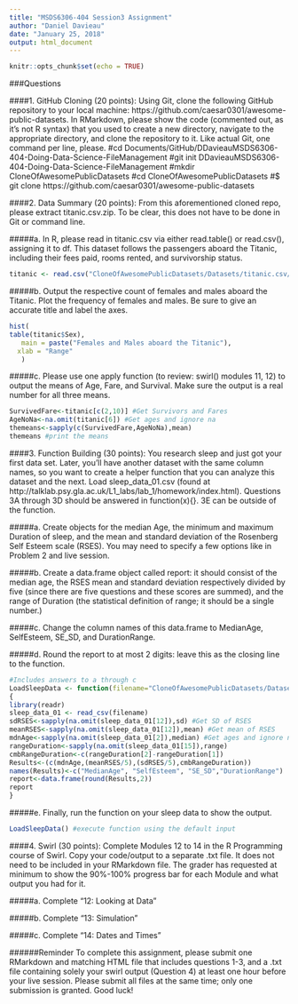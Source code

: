 ```yaml
---
title: "MSDS6306-404 Session3 Assignment"
author: "Daniel Davieau"
date: "January 25, 2018"
output: html_document
---
```


```r
knitr::opts_chunk$set(echo = TRUE)
```
###Questions

####1.	 GitHub Cloning (20 points): Using Git, clone the following GitHub repository to your local machine: https://github.com/caesar0301/awesome-public-datasets.  In RMarkdown, please show the code (commented out, as it’s not R syntax) that you used to create a new directory, navigate to the appropriate directory, and clone the repository to it.  Like actual Git, one command per line, please.
    #cd Documents/GitHub/DDavieauMSDS6306-404-Doing-Data-Science-FileManagement
    #git init DDavieauMSDS6306-404-Doing-Data-Science-FileManagement
    #mkdir CloneOfAwesomePublicDatasets
    #cd CloneOfAwesomePublicDatasets
    #$ git clone https://github.com/caesar0301/awesome-public-datasets

####2.	Data Summary (20 points): From this aforementioned cloned repo, please extract titanic.csv.zip.  To be clear, this does not have to be done in Git or command line.  

#####a.	In R, please read in titanic.csv via either read.table() or read.csv(), assigning it to df.  This dataset follows the passengers aboard the Titanic, including their fees paid, rooms rented, and survivorship status.
```r
titanic <- read.csv("CloneOfAwesomePublicDatasets/Datasets/titanic.csv/titanic.csv")
```
#####b.	Output the respective count of females and males aboard the Titanic. Plot the frequency of females and males.  Be sure to give an accurate title and label the axes.
```r
hist(
table(titanic$Sex),
   main = paste("Females and Males aboard the Titanic"),
  xlab = "Range"
   )
```
#####c.	Please use one apply function (to review: swirl() modules 11, 12) to output the means of Age, Fare, and Survival.  Make sure the output is a real number for all three means.
```r
SurvivedFare<-titanic[c(2,10)] #Get Survivors and Fares
AgeNoNa<-na.omit(titanic[6]) #Get ages and ignore na
themeans<-sapply(c(SurvivedFare,AgeNoNa),mean)
themeans #print the means
```

####3.	Function Building (30 points): You research sleep and just got your first data set.  Later, you’ll have another dataset with the same column names, so you want to create a helper function that you can analyze this dataset and the next.  Load sleep_data_01.csv (found at http://talklab.psy.gla.ac.uk/L1_labs/lab_1/homework/index.html).  Questions 3A through 3D should be answered in function(x){}.  3E can be outside of the function.

#####a.	Create objects for the median Age, the minimum and maximum Duration of sleep, and the mean and standard deviation of the Rosenberg Self Esteem scale (RSES).  You may need to specify a few options like in Problem 2 and live session.

#####b.	Create a data.frame object called report: it should consist of the median age, the RSES mean and standard deviation respectively divided by five (since there are five questions and these scores are summed), and the range of Duration (the statistical definition of range; it should be a single number.)

#####c.	Change the column names of this data.frame to MedianAge, SelfEsteem, SE_SD, and DurationRange.

#####d.	Round the report to at most 2 digits: leave this as the closing line to the function.

```r
#Includes answers to a through c
LoadSleepData <- function(filename="CloneOfAwesomePublicDatasets/Datasets/sleep_data_01.csv") #define with default input
{
library(readr)
sleep_data_01 <- read_csv(filename)
sdRSES<-sapply(na.omit(sleep_data_01[12]),sd) #Get SD of RSES
meanRSES<-sapply(na.omit(sleep_data_01[12]),mean) #Get mean of RSES
mdnAge<-sapply(na.omit(sleep_data_01[2]),median) #Get ages and ignore na
rangeDuration<-sapply(na.omit(sleep_data_01[15]),range)
cmbRangeDuration<-c(rangeDuration[2]-rangeDuration[1])
Results<-(c(mdnAge,(meanRSES/5),(sdRSES/5),cmbRangeDuration))
names(Results)<-c("MedianAge", "SelfEsteem", "SE_SD","DurationRange")
report<-data.frame(round(Results,2))
report
}
```

#####e.	Finally, run the function on your sleep data to show the output.
```r
LoadSleepData() #execute function using the default input
```


####4.	Swirl (30 points): Complete Modules 12 to 14 in the R Programming course of Swirl. Copy your code/output to a separate .txt file.  It does not need to be included in your RMarkdown file. The grader has requested at minimum to show the 90%-100% progress bar for each Module and what output you had for it.

#####a.	Complete “12: Looking at Data”

#####b.	Complete “13: Simulation”

#####c.	Complete “14: Dates and Times”      

######Reminder To complete this assignment, please submit one RMarkdown and matching HTML file that includes questions 1-3, and a .txt file containing solely your swirl output (Question 4) at least one hour before your live session.  Please submit all files at the same time; only one submission is granted. Good luck!